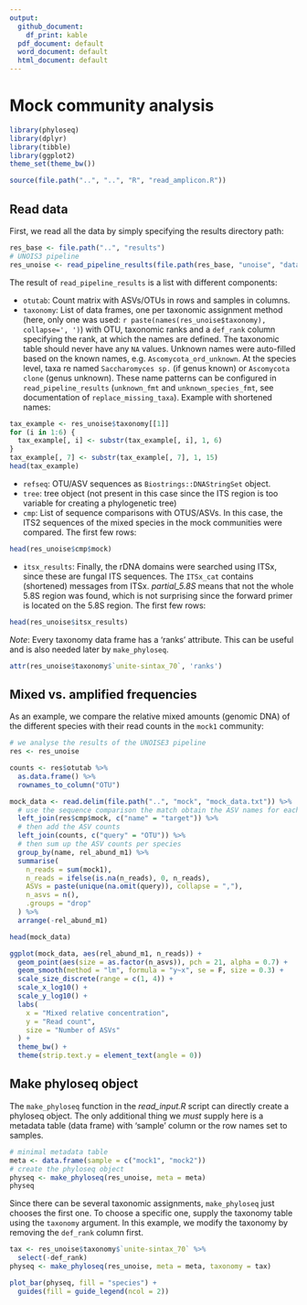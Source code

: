 ```yaml
---
output:
  github_document:
    df_print: kable
  pdf_document: default
  word_document: default
  html_document: default
---
```


# Mock community analysis

```r
library(phyloseq)
library(dplyr)
library(tibble)
library(ggplot2)
theme_set(theme_bw())

source(file.path("..", "..", "R", "read_amplicon.R"))
```

## Read data

First, we read all the data by simply specifying the results directory path:

```r
res_base <- file.path("..", "results")
# UNOIS3 pipeline
res_unoise <- read_pipeline_results(file.path(res_base, "unoise", "data"))
```

The result of `read_pipeline_results` is a list with different components:

- `otutab`: Count matrix with ASVs/OTUs in rows and samples in columns.
- `taxonomy`: List of data frames, one per taxonomic assignment method (here, only one was used: `r paste(names(res_unoise$taxonomy), collapse=', ')`) with OTU, taxonomic ranks and a `def_rank` column specifying the rank, at which the names are defined. The taxonomic table should never have any `NA` values. Unknown names were auto-filled based on the known names, e.g. `Ascomycota_ord_unknown`. At the species level, taxa re named `Saccharomyces sp.` (if genus known) or `Ascomycota clone` (genus unknown). These name patterns can be configured in `read_pipeline_results` (`unknown_fmt` and `unknown_species_fmt`, see documentation of `replace_missing_taxa`). Example with shortened names:
```r
tax_example <- res_unoise$taxonomy[[1]]
for (i in 1:6) {
  tax_example[, i] <- substr(tax_example[, i], 1, 6)
}
tax_example[, 7] <- substr(tax_example[, 7], 1, 15)
head(tax_example)
```
- `refseq`: OTU/ASV sequences as `Biostrings::DNAStringSet` object.
- `tree`: tree object (not present in this case since the ITS region is too variable for creating a phylogenetic tree)
- `cmp`: List of sequence comparisons with OTUS/ASVs. In this case, the ITS2 sequences of the mixed species in the mock communities were compared. The first few rows: 
```r
head(res_unoise$cmp$mock)
```
- `itsx_results`: Finally, the rDNA domains were searched using ITSx, since these are fungal ITS sequences. The `ITSx_cat` contains (shortened) messages from ITSx. *partial_5.8S* means that not the whole 5.8S region was found, which is not surprising since the forward primer is located on the 5.8S region. The first few rows: 
```r
head(res_unoise$itsx_results)
```

*Note*: Every taxonomy data frame has a 'ranks' attribute. This can be useful and is also needed later by `make_phyloseq`.

```r
attr(res_unoise$taxonomy$`unite-sintax_70`, 'ranks')
```


## Mixed vs. amplified frequencies

As an example, we compare the relative mixed amounts (genomic DNA) of the different species with their read counts in the `mock1` community:

```r
# we analyse the results of the UNOISE3 pipeline
res <- res_unoise

counts <- res$otutab %>%
  as.data.frame() %>%
  rownames_to_column("OTU")

mock_data <- read.delim(file.path("..", "mock", "mock_data.txt")) %>%
  # use the sequence comparison the match obtain the ASV names for each species
  left_join(res$cmp$mock, c("name" = "target")) %>%
  # then add the ASV counts
  left_join(counts, c("query" = "OTU")) %>%
  # then sum up the ASV counts per species
  group_by(name, rel_abund_m1) %>%
  summarise(
    n_reads = sum(mock1),
    n_reads = ifelse(is.na(n_reads), 0, n_reads),
    ASVs = paste(unique(na.omit(query)), collapse = ","),
    n_asvs = n(),
    .groups = "drop"
  ) %>%
  arrange(-rel_abund_m1)

head(mock_data)
```

```r
ggplot(mock_data, aes(rel_abund_m1, n_reads)) +
  geom_point(aes(size = as.factor(n_asvs)), pch = 21, alpha = 0.7) +
  geom_smooth(method = "lm", formula = "y~x", se = F, size = 0.3) +
  scale_size_discrete(range = c(1, 4)) +
  scale_x_log10() +
  scale_y_log10() +
  labs(
    x = "Mixed relative concentration",
    y = "Read count",
    size = "Number of ASVs"
  ) +
  theme_bw() +
  theme(strip.text.y = element_text(angle = 0))
```

## Make phyloseq object

The `make_phyloseq` function in the *read_input.R* script can directly create a phyloseq object. The only additional thing we *must* supply here is a metadata table (data frame) with 'sample' column or the row names set to samples.

```r
# minimal metadata table
meta <- data.frame(sample = c("mock1", "mock2"))
# create the phyloseq object
physeq <- make_phyloseq(res_unoise, meta = meta)
physeq
```

Since there can be several taxonomic assignments, `make_phyloseq` just chooses the first one. To choose a specific one, supply the taxonomy table using the `taxonomy` argument. In this example, we modify the taxonomy by removing the `def_rank` column first.

```r
tax <- res_unoise$taxonomy$`unite-sintax_70` %>%
  select(-def_rank)
physeq <- make_phyloseq(res_unoise, meta = meta, taxonomy = tax)
```

```r
plot_bar(physeq, fill = "species") +
  guides(fill = guide_legend(ncol = 2))
```


